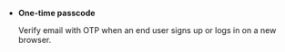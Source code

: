 - **One-time passcode**

    Verify email with OTP when an end user signs up or logs in on a new browser.
